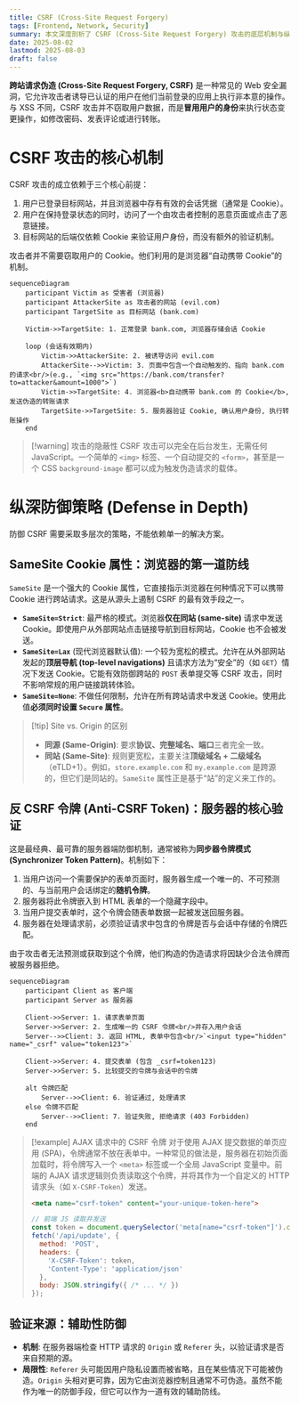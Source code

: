 ```yaml
---
title: CSRF (Cross-Site Request Forgery)
tags: [Frontend, Network, Security]
summary: 本文深度剖析了 CSRF (Cross-Site Request Forgery) 攻击的底层机制与纵深防御策略。内容系统性地阐述了攻击者如何利用用户的已认证会话来伪造请求，并通过序列图进行可视化。笔记重点拆解了两种核心防御手段——SameSite Cookie 属性和反 CSRF 令牌（Synchronizer Token Pattern）。
date: 2025-08-02
lastmod: 2025-08-03
draft: false
---
```

**跨站请求伪造 (Cross-Site Request Forgery, CSRF)** 是一种常见的 Web 安全漏洞，它允许攻击者诱导已认证的用户在他们当前登录的应用上执行非本意的操作。与 XSS 不同，CSRF 攻击并不窃取用户数据，而是**冒用用户的身份**来执行状态变更操作，如修改密码、发表评论或进行转账。

# CSRF 攻击的核心机制

CSRF 攻击的成立依赖于三个核心前提：

1. 用户已登录目标网站，并且浏览器中存有有效的会话凭据（通常是 Cookie）。
2. 用户在保持登录状态的同时，访问了一个由攻击者控制的恶意页面或点击了恶意链接。
3. 目标网站的后端仅依赖 Cookie 来验证用户身份，而没有额外的验证机制。

攻击者并不需要窃取用户的 Cookie。他们利用的是浏览器“自动携带 Cookie”的机制。

```mermaid
sequenceDiagram
    participant Victim as 受害者 (浏览器)
    participant AttackerSite as 攻击者的网站 (evil.com)
    participant TargetSite as 目标网站 (bank.com)

    Victim->>TargetSite: 1. 正常登录 bank.com, 浏览器存储会话 Cookie
    
    loop (会话有效期内)
        Victim->>AttackerSite: 2. 被诱导访问 evil.com
        AttackerSite-->>Victim: 3. 页面中包含一个自动触发的、指向 bank.com 的请求<br/>(e.g., `<img src="https://bank.com/transfer?to=attacker&amount=1000">`)
        Victim->>TargetSite: 4. 浏览器<b>自动携带 bank.com 的 Cookie</b>, 发送伪造的转账请求
        TargetSite->>TargetSite: 5. 服务器验证 Cookie, 确认用户身份, 执行转账操作
    end
```

> [!warning] 攻击的隐蔽性
> CSRF 攻击可以完全在后台发生，无需任何 JavaScript。一个简单的 `<img>` 标签、一个自动提交的 `<form>`，甚至是一个 CSS `background-image` 都可以成为触发伪造请求的载体。

# 纵深防御策略 (Defense in Depth)

防御 CSRF 需要采取多层次的策略，不能依赖单一的解决方案。

## SameSite Cookie 属性：浏览器的第一道防线

`SameSite` 是一个强大的 Cookie 属性，它直接指示浏览器在何种情况下可以携带 Cookie 进行跨站请求。这是从源头上遏制 CSRF 的最有效手段之一。

- **`SameSite=Strict`**: 最严格的模式。浏览器**仅在同站 (same-site)** 请求中发送 Cookie。即使用户从外部网站点击链接导航到目标网站，Cookie 也不会被发送。
- **`SameSite=Lax`** (现代浏览器默认值): 一个较为宽松的模式。允许在从外部网站发起的**顶层导航 (top-level navigations)** 且请求方法为“安全”的（如 `GET`）情况下发送 Cookie。它能有效防御跨站的 `POST` 表单提交等 CSRF 攻击，同时不影响常规的用户链接跳转体验。
- **`SameSite=None`**: 不做任何限制，允许在所有跨站请求中发送 Cookie。使用此值**必须同时设置 `Secure` 属性**。

> [!tip] Site vs. Origin 的区别
> - **同源 (Same-Origin)**: 要求**协议、完整域名、端口**三者完全一致。
> - **同站 (Same-Site)**: 规则更宽松，主要关注**顶级域名 + 二级域名**（eTLD+1）。例如，`store.example.com` 和 `my.example.com` 是跨源的，但它们是同站的。`SameSite` 属性正是基于“站”的定义来工作的。

## 反 CSRF 令牌 (Anti-CSRF Token)：服务器的核心验证

这是最经典、最可靠的服务器端防御机制，通常被称为**同步器令牌模式 (Synchronizer Token Pattern)**。机制如下：

1. 当用户访问一个需要保护的表单页面时，服务器生成一个唯一的、不可预测的、与当前用户会话绑定的**随机令牌**。
2. 服务器将此令牌嵌入到 HTML 表单的一个隐藏字段中。
3. 当用户提交表单时，这个令牌会随表单数据一起被发送回服务器。
4. 服务器在处理请求前，必须验证请求中包含的令牌是否与会话中存储的令牌匹配。

由于攻击者无法预测或获取到这个令牌，他们构造的伪造请求将因缺少合法令牌而被服务器拒绝。

```mermaid
sequenceDiagram
    participant Client as 客户端
    participant Server as 服务器

    Client->>Server: 1. 请求表单页面
    Server->>Server: 2. 生成唯一的 CSRF 令牌<br/>并存入用户会话
    Server-->>Client: 3. 返回 HTML, 表单中包含<br/>`<input type="hidden" name="_csrf" value="token123">`

    Client->>Server: 4. 提交表单 (包含 _csrf=token123)
    Server->>Server: 5. 比较提交的令牌与会话中的令牌
    
    alt 令牌匹配
        Server-->>Client: 6. 验证通过, 处理请求
    else 令牌不匹配
        Server-->>Client: 7. 验证失败, 拒绝请求 (403 Forbidden)
    end
```

> [!example] AJAX 请求中的 CSRF 令牌
> 对于使用 AJAX 提交数据的单页应用 (SPA)，令牌通常不放在表单中。一种常见的做法是，服务器在初始页面加载时，将令牌写入一个 `<meta>` 标签或一个全局 JavaScript 变量中。前端的 AJAX 请求逻辑则负责读取这个令牌，并将其作为一个自定义的 HTTP 请求头（如 `X-CSRF-Token`）发送。
> 
> ```html
> <meta name="csrf-token" content="your-unique-token-here">
> ```
> 
> ```js
> // 前端 JS 读取并发送
> const token = document.querySelector('meta[name="csrf-token"]').content;
> fetch('/api/update', {
>   method: 'POST',
>   headers: {
>     'X-CSRF-Token': token,
>     'Content-Type': 'application/json'
>   },
>   body: JSON.stringify({ /* ... */ })
> });
> ```

## 验证来源：辅助性防御

- **机制**: 在服务器端检查 HTTP 请求的 `Origin` 或 `Referer` 头，以验证请求是否来自预期的源。
- **局限性**: `Referer` 头可能因用户隐私设置而被省略，且在某些情况下可能被伪造。`Origin` 头相对更可靠，因为它由浏览器控制且通常不可伪造。虽然不能作为唯一的防御手段，但它可以作为一道有效的辅助防线。

